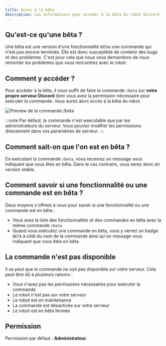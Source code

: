 ```yaml
---
title: Accès à la bêta
description: Les informations pour accéder à la bêta du robot Discord.
---
```


## Qu'est-ce qu'une bêta ?

Une bêta est une version d'une fonctionnalité et/ou une commande qui n'est pas encore terminée. Elle est donc susceptible de contenir des bugs et des problèmes. C'est pour cela que nous vous demandons de nous remonter les problèmes que vous rencontrez avec le robot.

## Comment y accéder ?

Pour accéder à la bêta, il vous suffit de faire la commande `/beta` sur **votre propre serveur Discord** dont vous avez la permission nécessaire pour exécuter la commande. Vous aurez alors accès à la bêta du robot.


![Preview de la commande /beta](/img/beta.png)

:::note
Par défaut, la commande n'est executable que par les administrateurs du serveur. Vous pouvez modifier les permissions directement dans vos paramètres de serveur.
:::

## Comment sait-on que l'on est en bêta ?

En exécutant la commande `/beta`, vous recevrez un message vous indiquant que vous êtes en bêta. Dans le cas contraire, vous serez donc en version stable.

## Comment savoir si une fonctionnalité ou une commande est en bêta ?

Deux moyens s'offrent à vous pour savoir si une fonctionnalité ou une commande est en bêta :
- Vous avez la liste des fonctionnalités et des commandes en bêta avec la même commande `/beta`
- Quand vous exécutez une commande en bêta, vous y verrez un badge `BETA` à côté du nom de la commande ainsi qu'un message vous indiquant que vous êtes en bêta.


## La commande n'est pas disponible

Il se peut que la commande ne soit pas disponible sur votre serveur. Cela peut être dû à plusieurs raisons :
- Vous n'avez pas les permissions nécessaires pour exécuter la commande
- Le robot n'est pas sur votre serveur
- Le robot est en maintenance
- La commande est désactivée sur votre serveur
- Le robot est en bêta fermée

## Permission

Permission par défaut : **Administrateur**.